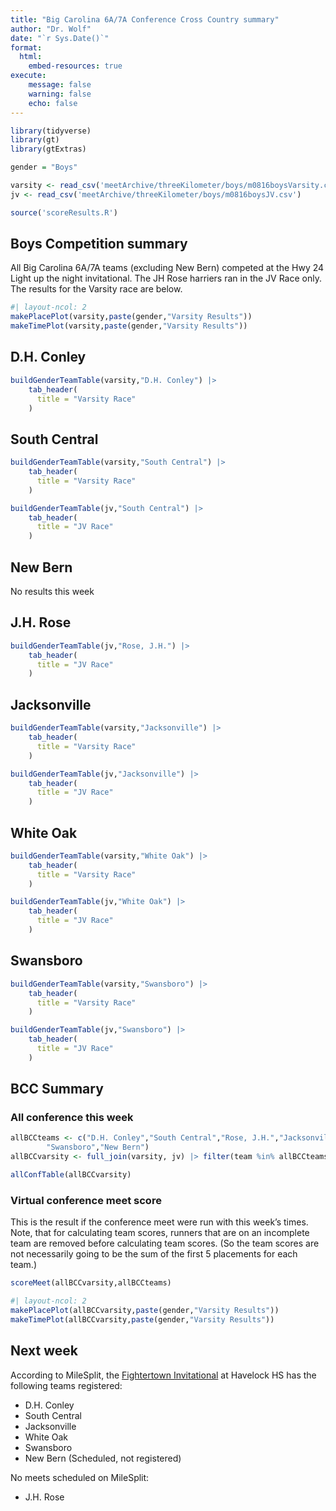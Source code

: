 ```yaml
---
title: "Big Carolina 6A/7A Conference Cross Country summary"
author: "Dr. Wolf"
date: "`r Sys.Date()`"
format: 
  html:
    embed-resources: true
execute:
    message: false
    warning: false
    echo: false
---
```


```r
library(tidyverse)
library(gt)
library(gtExtras)

gender = "Boys"

varsity <- read_csv('meetArchive/threeKilometer/boys/m0816boysVarsity.csv')
jv <- read_csv('meetArchive/threeKilometer/boys/m0816boysJV.csv')

source('scoreResults.R')
```

## Boys Competition summary
All Big Carolina 6A/7A teams (excluding New Bern) competed at the Hwy 24 Light up the night invitational. The JH Rose harriers ran in the JV Race only. The results for the Varsity race are below.

```r
#| layout-ncol: 2
makePlacePlot(varsity,paste(gender,"Varsity Results"))
makeTimePlot(varsity,paste(gender,"Varsity Results"))
```

## D.H. Conley

```r
buildGenderTeamTable(varsity,"D.H. Conley") |> 
    tab_header(
      title = "Varsity Race"
    )
```


## South Central

```r
buildGenderTeamTable(varsity,"South Central") |> 
    tab_header(
      title = "Varsity Race"
    )
```
```r
buildGenderTeamTable(jv,"South Central") |> 
    tab_header(
      title = "JV Race"
    )
```

## New Bern
No results this week

## J.H. Rose
```r
buildGenderTeamTable(jv,"Rose, J.H.") |> 
    tab_header(
      title = "JV Race"
    )
```

## Jacksonville
```r
buildGenderTeamTable(varsity,"Jacksonville") |> 
    tab_header(
      title = "Varsity Race"
    )
```


```r
buildGenderTeamTable(jv,"Jacksonville") |> 
    tab_header(
      title = "JV Race"
    )
```

## White Oak
```r
buildGenderTeamTable(varsity,"White Oak") |> 
    tab_header(
      title = "Varsity Race"
    )
```

```r
buildGenderTeamTable(jv,"White Oak") |> 
    tab_header(
      title = "JV Race"
    )
```

## Swansboro
```r
buildGenderTeamTable(varsity,"Swansboro") |> 
    tab_header(
      title = "Varsity Race"
    )
```

```r
buildGenderTeamTable(jv,"Swansboro") |> 
    tab_header(
      title = "JV Race"
    )
```

## BCC Summary
### All conference this week

```r
allBCCteams <- c("D.H. Conley","South Central","Rose, J.H.","Jacksonville","White Oak",
        "Swansboro","New Bern")
allBCCvarsity <- full_join(varsity, jv) |> filter(team %in% allBCCteams)  |> getVarsityRunners()

allConfTable(allBCCvarsity)
```

### Virtual conference meet score
This is the result if the conference meet were run with this week's times. Note, that for calculating team scores, runners that are on an incomplete team are removed before calculating team scores. (So the team scores are not necessarily going to be the sum of the first 5 placements for each team.)

```r
scoreMeet(allBCCvarsity,allBCCteams)
```

```r
#| layout-ncol: 2
makePlacePlot(allBCCvarsity,paste(gender,"Varsity Results"))
makeTimePlot(allBCCvarsity,paste(gender,"Varsity Results"))
```



## Next week
According to MileSplit, the [Fightertown Invitational](https://nc.milesplit.com/meets/655522-fightertown-xc-invitational-2025/info) at Havelock HS has the following teams registered:

- D.H. Conley
- South Central
- Jacksonville
- White Oak
- Swansboro
- New Bern (Scheduled, not registered)

No meets scheduled on MileSplit:

- J.H. Rose 
